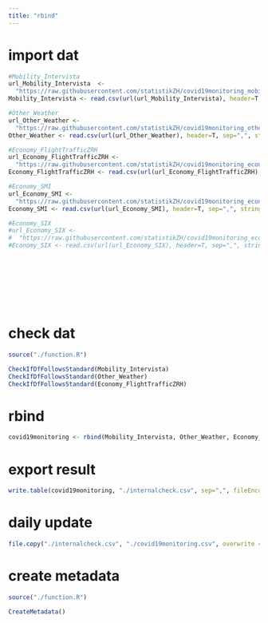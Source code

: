 ```yaml
---
title: "rbind"
---
```



# import dat

```r

#Mobility_Intervista
url_Mobility_Intervista  <-
  "https://raw.githubusercontent.com/statistikZH/covid19monitoring_mobility_intervista/master/Mobility_Intervista.csv"
Mobility_Intervista <- read.csv(url(url_Mobility_Intervista), header=T, sep=",", stringsAsFactors=FALSE, encoding="UTF-8")

#Other_Weather
url_Other_Weather <- 
  "https://raw.githubusercontent.com/statistikZH/covid19monitoring_other_Weather/master/Other_Weather.csv"
Other_Weather <- read.csv(url(url_Other_Weather), header=T, sep=",", stringsAsFactors=FALSE, encoding="UTF-8")

#Economy_FlightTrafficZRH
url_Economy_FlightTrafficZRH <-
  "https://raw.githubusercontent.com/statistikZH/covid19monitoring_economy_FlightTraffic/master/Economy_FlightTraffic.csv"
Economy_FlightTrafficZRH <- read.csv(url(url_Economy_FlightTrafficZRH), header=T, sep=",", stringsAsFactors=FALSE, encoding="UTF-8")

#Economy_SMI
url_Economy_SMI <-
  "https://raw.githubusercontent.com/statistikZH/covid19monitoring_economy_SMI/master/economy_SMI.csv"
Economy_SMI <- read.csv(url(url_Economy_SMI), header=T, sep=",", stringsAsFactors=FALSE, encoding="UTF-8")

#Economy_SIX
#url_Economy_SIX <-
#  "https://raw.githubusercontent.com/statistikZH/covid19monitoring_economy_SIX/master/economy_SIX.csv"
#Economy_SIX <- read.csv(url(url_Economy_SIX), header=T, sep=",", stringsAsFactors=FALSE, encoding="UTF-8")










```

# check dat

```r

source("./function.R")

CheckIfDfFollowsStandard(Mobility_Intervista)
CheckIfDfFollowsStandard(Other_Weather)
CheckIfDfFollowsStandard(Economy_FlightTrafficZRH)

```

# rbind

```r

covid19monitoring <- rbind(Mobility_Intervista, Other_Weather, Economy_FlightTrafficZRH)

```

# export result

```r

write.table(covid19monitoring, "./internalcheck.csv", sep=",", fileEncoding="UTF-8", row.names = F)

```

# daily update

```r

file.copy("./internalcheck.csv", "./covid19monitoring.csv", overwrite = TRUE)

```


# create metadata

```r

source("./function.R")

CreateMetadata()

```


